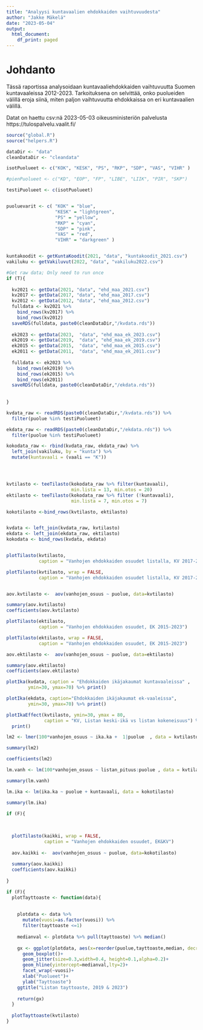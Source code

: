 ```yaml
---
title: "Analyysi kuntavaalien ehdokkaiden vaihtuvuudesta"
author: "Jakke Mäkelä"
date: "2023-05-04"
output:
  html_document:
    df_print: paged
---
```


# Johdanto

Tässä raportissa analysoidaan kuntavaaliehdokkaiden vaihtuvuutta Suomen kuntavaaleissa 2012-2023. Tarkoituksena on selvittää, onko puolueiden välillä eroja siinä, miten paljon vaihtuvuutta ehdokkaissa on eri kuntavaalien välillä. 

Datat on haettu csv:nä 2023-05-03 oikeusministeriön palvelusta
https://tulospalvelu.vaalit.fi/



```r
source("global.R")
source("helpers.R")

dataDir <- "data"
cleanDataDir <- "cleandata"

isotPuolueet <- c("KOK", "KESK", "PS", "RKP", "SDP", "VAS", "VIHR" )

#pienPuolueet <- c("KD", "EOP", "FP", "LIBE", "LIIK", "PIR", "SKP")

testiPuolueet <- c(isotPuolueet)


puoluevarit <- c( "KOK" = "blue",
                  "KESK" = "lightgreen",
                  "PS" = "yellow",
                  "RKP" = "cyan",
                  "SDP" = "pink",
                  "VAS" = "red",
                  "VIHR" = "darkgreen" )


kuntakoodit <- getKuntaKoodit(2021, "data", "kuntakoodit_2021.csv")
vakiluku <- getVakiluvut(2022, "data", "vakiluku2022.csv")

```


```r

#Get raw data; Only need to run once
if (T){
  
  kv2021 <- getData(2021, "data", "ehd_maa_2021.csv")
  kv2017 <- getData(2017, "data", "ehd_maa_2017.csv")
  kv2012 <- getData(2012, "data", "ehd_maa_2012.csv") 
  fulldata <- kv2021 %>%
    bind_rows(kv2017) %>%
    bind_rows(kv2012)
  saveRDS(fulldata, paste0(cleanDataDir,"/kvdata.rds"))
  
  ek2023 <- getData(2023,  "data", "ehd_maa_ek_2023.csv")
  ek2019 <- getData(2019,  "data", "ehd_maa_ek_2019.csv")
  ek2015 <- getData(2015,  "data", "ehd_maa_ek_2015.csv")
  ek2011 <- getData(2011,  "data", "ehd_maa_ek_2011.csv")
  
  fulldata <- ek2023 %>%
    bind_rows(ek2019) %>%
    bind_rows(ek2015) %>%
    bind_rows(ek2011) 
  saveRDS(fulldata, paste0(cleanDataDir,"/ekdata.rds"))
  
  
}

```



```r

kvdata_raw <- readRDS(paste0(cleanDataDir,"/kvdata.rds")) %>%
  filter(puolue %in% testiPuolueet) 

ekdata_raw <- readRDS(paste0(cleanDataDir,"/ekdata.rds")) %>%
  filter(puolue %in% testiPuolueet) 

kokodata_raw <- rbind(kvdata_raw, ekdata_raw) %>%
  left_join(vakiluku, by = "kunta") %>% 
  mutate(kuntavaali = (vaali == "K")) 




kvtilasto <- teeTilasto(kokodata_raw %>% filter(kuntavaali), 
                        min.lista = 13, min.otos = 20)
ektilasto <- teeTilasto(kokodata_raw %>% filter (!kuntavaali), 
                        min.lista = 7, min.otos = 7)

kokotilasto <-bind_rows(kvtilasto, ektilasto)


kvdata <- left_join(kvdata_raw, kvtilasto)
ekdata <- left_join(ekdata_raw, ektilasto)
kokodata <- bind_rows(kvdata, ekdata)



```

```r



plotTilasto(kvtilasto, 
            caption = "Vanhojen ehdokkaiden osuudet listalla, KV 2017-2021")

plotTilasto(kvtilasto, wrap = FALSE, 
            caption = "Vanhojen ehdokkaiden osuudet listalla, KV 2017-2021")


aov.kvtilasto <-  aov(vanhojen_osuus ~ puolue, data=kvtilasto)

summary(aov.kvtilasto)
coefficients(aov.kvtilasto)

```


```r

plotTilasto(ektilasto, 
            caption = "Vanhojen ehdokkaiden osuudet, EK 2015-2023")

plotTilasto(ektilasto, wrap = FALSE, 
            caption = "Vanhojen ehdokkaiden osuudet, EK 2015-2023")

aov.ektilasto <-  aov(vanhojen_osuus ~ puolue, data=ektilasto)

summary(aov.ektilasto)
coefficients(aov.ektilasto)

```


```r

plotIka(kvdata, caption = "Ehdokkaiden ikäjakaumat kuntavaaleissa" ,
        ymin=30, ymax=70) %>% print()

plotIka(ekdata, caption="Ehdokkaiden ikäjakaumat ek-vaaleissa",
        ymin=30, ymax=70) %>% print()

```

```r



plotIkaEffect(kvtilasto, ymin=30, ymax = 80,
              caption = "KV, Listan keski-ikä vs listan kokeneisuus") %>% 
  print()


```




```r
lm2 <- lmer(100*vanhojen_osuus ~ ika.ka +  1|puolue  , data = kvtilasto)

summary(lm2)

coefficients(lm2)

```

```r
lm.vanh <- lm(100*vanhojen_osuus ~ listan_pituus:puolue , data = kvtilasto)

summary(lm.vanh)

```




```r

lm.ika <- lm(ika.ka ~ puolue + kuntavaali, data = kokotilasto) 

summary(lm.ika)

```




```r

if (F){
  
  
  
  plotTilasto(kaikki, wrap = FALSE, 
              caption = "Vanhojen ehdokkaiden osuudet, EK&KV")
  
  aov.kaikki <-  aov(vanhojen_osuus ~ puolue, data=kokotilasto)
  
  summary(aov.kaikki)
  coefficients(aov.kaikki)
  
}

```



```r

if (F){
  plotTayttoaste <- function(data){
    
    
    plotdata <- data %>%
      mutate(vuosi=as.factor(vuosi)) %>%
      filter(tayttoaste <=1)
    
    medianval <- plotdata %>% pull(tayttoaste) %>% median()
    
    gx <- ggplot(plotdata, aes(x=reorder(puolue,tayttoaste,median, decreasing=TRUE), y=tayttoaste, col=puolue))+
      geom_boxplot()+
      geom_jitter(size=0.3,width=0.4, height=0.1,alpha=0.2)+
      geom_hline(yintercept=medianval,lty=2)+
      facet_wrap(~vuosi)+
      xlab("Puolueet")+
      ylab("Tayttoaste")
    ggtitle("Listan tayttoaste, 2019 & 2023")
    
    return(gx)
  }
  
  plotTayttoaste(kvtilasto)
}

```

